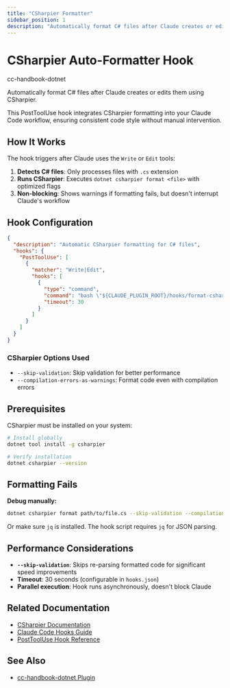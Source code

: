 ```yaml
---
title: "CSharpier Formatter"
sidebar_position: 1
description: "Automatically format C# files after Claude creates or edits them using CSharpier"
---
```



# CSharpier Auto-Formatter Hook

<span className="badge badge--success">cc-handbook-dotnet</span>

Automatically format C# files after Claude creates or edits them using CSharpier.

This PostToolUse hook integrates CSharpier formatting into your Claude Code workflow, ensuring consistent code style without manual intervention.

## How It Works

The hook triggers after Claude uses the `Write` or `Edit` tools:

1. **Detects C# files**: Only processes files with `.cs` extension
2. **Runs CSharpier**: Executes `dotnet csharpier format <file>` with optimized flags
3. **Non-blocking**: Shows warnings if formatting fails, but doesn't interrupt Claude's workflow

## Hook Configuration

```json
{
  "description": "Automatic CSharpier formatting for C# files",
  "hooks": {
    "PostToolUse": [
      {
        "matcher": "Write|Edit",
        "hooks": [
          {
            "type": "command",
            "command": "bash \"${CLAUDE_PLUGIN_ROOT}/hooks/format-csharp.sh\"",
            "timeout": 30
          }
        ]
      }
    ]
  }
}
```

### CSharpier Options Used

- `--skip-validation`: Skip validation for better performance
- `--compilation-errors-as-warnings`: Format code even with compilation errors

## Prerequisites

CSharpier must be installed on your system:

```bash
# Install globally
dotnet tool install -g csharpier

# Verify installation
dotnet csharpier --version
```

## Formatting Fails

**Debug manually:**
```bash
dotnet csharpier format path/to/file.cs --skip-validation --compilation-errors-as-warnings
```

Or make sure `jq` is installed. The hook script requires `jq` for JSON parsing.

## Performance Considerations

- **`--skip-validation`**: Skips re-parsing formatted code for significant speed improvements
- **Timeout**: 30 seconds (configurable in `hooks.json`)
- **Parallel execution**: Hook runs asynchronously, doesn't block Claude

## Related Documentation

- [CSharpier Documentation](https://csharpier.com/)
- [Claude Code Hooks Guide](https://docs.claude.com/en/docs/claude-code/hooks-guide)
- [PostToolUse Hook Reference](https://docs.claude.com/en/docs/claude-code/hooks#posttooluse)

## See Also

- [cc-handbook-dotnet Plugin](/plugins#cc-handbook-dotnet)

